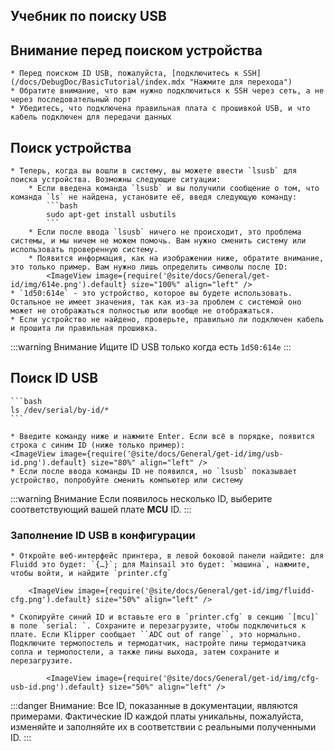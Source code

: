 ## Учебник по поиску USB

## Внимание перед поиском устройства

    * Перед поиском ID USB, пожалуйста, [подключитесь к SSH](/docs/DebugDoc/BasicTutorial/index.mdx "Нажмите для перехода")
    * Обратите внимание, что вам нужно подключиться к SSH через сеть, а не через последовательный порт
    * Убедитесь, что подключена правильная плата с прошивкой USB, и что кабель подключен для передачи данных

## Поиск устройства

    * Теперь, когда вы вошли в систему, вы можете ввести `lsusb` для поиска устройства. Возможны следующие ситуации:
        * Если введена команда `lsusb` и вы получили сообщение о том, что команда `ls` не найдена, установите её, введя следующую команду:
            ```bash
            sudo apt-get install usbutils
            ```
        * Если после ввода `lsusb` ничего не происходит, это проблема системы, и мы ничем не можем помочь. Вам нужно сменить систему или использовать проверенную систему.
        * Появится информация, как на изображении ниже, обратите внимание, это только пример. Вам нужно лишь определить символы после ID:
            <ImageView image={require('@site/docs/General/get-id/img/614e.png').default} size="100%" align="left" />
    * `1d50:614e` - это устройство, которое вы будете использовать. Остальное не имеет значения, так как из-за проблем с системой оно может не отображаться полностью или вообще не отображаться.
    * Если устройство не найдено, проверьте, правильно ли подключен кабель и прошита ли правильная прошивка.
    
:::warning Внимание
Ищите ID USB только когда есть `1d50:614e`
:::

## Поиск ID USB

    ```bash
    ls /dev/serial/by-id/*
    ```

    * Введите команду ниже и нажмите Enter. Если всё в порядке, появится строка с синим ID (ниже только пример):
    <ImageView image={require('@site/docs/General/get-id/img/usb-id.png').default} size="80%" align="left" />
    * Если после ввода команды ID не появился, но `lsusb` показывает устройство, попробуйте сменить компьютер или систему


:::warning Внимание
Если появилось несколько ID, выберите соответствующий вашей плате **MCU** ID.
:::

### Заполнение ID USB в конфигурации

    * Откройте веб-интерфейс принтера, в левой боковой панели найдите: для Fluidd это будет: `{…}`; для Mainsail это будет: `машина`, нажмите, чтобы войти, и найдите `printer.cfg`

        <ImageView image={require('@site/docs/General/get-id/img/fluidd-cfg.png').default} size="50%" align="left" />

    * Скопируйте синий ID и вставьте его в `printer.cfg` в секцию `[mcu]` в поле `serial: `. Сохраните и перезагрузите, чтобы подключиться к плате. Если Klipper сообщает ``ADC out of range``, это нормально. Подключите термопостель и термодатчик, настройте пины термодатчика сопла и термопостели, а также пины выхода, затем сохраните и перезагрузите.

            <ImageView image={require('@site/docs/General/get-id/img/cfg-usb-id.png').default} size="50%" align="left" />

:::danger
Внимание: Все ID, показанные в документации, являются примерами. Фактические ID каждой платы уникальны, пожалуйста, изменяйте и заполняйте их в соответствии с реальными полученными ID.
:::

```